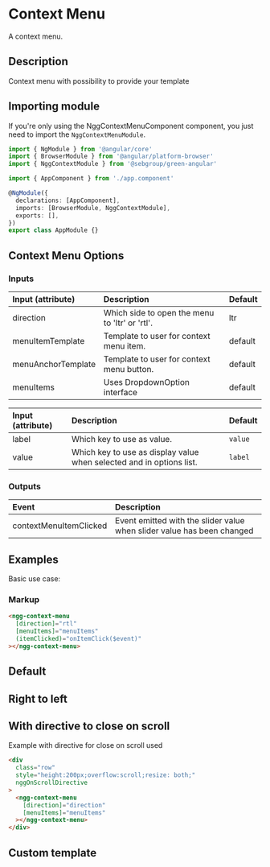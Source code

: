 

# Context Menu

A context menu.

## Description

Context menu with possibility to provide your template

## Importing module

If you're only using the NggContextMenuComponent component, you just need to import the `NggContextMenuModule`.

```typescript
import { NgModule } from '@angular/core'
import { BrowserModule } from '@angular/platform-browser'
import { NggContextModule } from '@sebgroup/green-angular'

import { AppComponent } from './app.component'

@NgModule({
  declarations: [AppComponent],
  imports: [BrowserModule, NggContextModule],
  exports: [],
})
export class AppModule {}
```

## Context Menu Options

### Inputs

| Input (attribute)  | Description                                    | Default |
| :----------------- | :--------------------------------------------- | :------ |
| direction          | Which side to open the menu to 'ltr' or 'rtl'. | ltr     |
| menuItemTemplate   | Template to user for context menu item.        | default |
| menuAnchorTemplate | Template to user for context menu button.      | default |
| menuItems          | Uses DropdownOption interface                  | default |

| Input (attribute) | Description                                                          | Default |
| :---------------- | :------------------------------------------------------------------- | :------ |
| label             | Which key to use as value.                                           | `value` |
| value             | Which key to use as display value when selected and in options list. | `label` |

### Outputs

| Event                  | Description                                                            |
| :--------------------- | :--------------------------------------------------------------------- |
| contextMenuItemClicked | Event emitted with the slider value when slider value has been changed |

## Examples

Basic use case:

### Markup

```html
<ngg-context-menu
  [direction]="rtl"
  [menuItems]="menuItems"
  (itemClicked)="onItemClick($event)"
></ngg-context-menu>
```

## Default

<Canvas>
  <Story id="components-context-menu--default" />
</Canvas>

## Right to left

<Canvas>
  <Story id="components-context-menu--right-to-left" />
</Canvas>

## With directive to close on scroll

Example with directive for close on scroll used

```html
<div
  class="row"
  style="height:200px;overflow:scroll;resize: both;"
  nggOnScrollDirective
>
  <ngg-context-menu
    [direction]="direction"
    [menuItems]="menuItems"
  ></ngg-context-menu>
</div>
```

<Canvas>
  <Story id="components-context-menu--directive-template-default" />
</Canvas>

## Custom template

<Canvas>
  <Story id="components-context-menu--custom-template-default" />
</Canvas>
